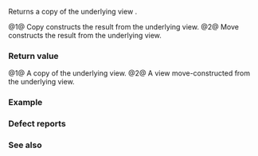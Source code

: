 {{cpp/ranges/split_view/title|base}}
{{cpp/ranges/split_view/navbar}}

{{dcl begin}}
{{dcl|num=1|since=c++20|
constexpr V base() const&amp; requires std::copy_constructible&lt;V&gt;;
}}
{{dcl|num=2|since=c++20|
constexpr V base() &amp;&amp;;
}}
{{dcl end}}

Returns a copy of the underlying view {{rlpsi|/#base_}}.

@1@ Copy constructs the result from the underlying view.
@2@ Move constructs the result from the underlying view.

===Return value===
@1@ A copy of the underlying view.
@2@ A view move-constructed from the underlying view.

===Example===
{{example
|code=
#include &lt;iomanip&gt;
#include &lt;iostream&gt;
#include &lt;ranges&gt;
#include &lt;string_view&gt;

int main()
{
    constexpr std::string_view keywords{"this throw true try typedef typeid"};
    std::ranges::split_view split_view{keywords, ' '};
    std::cout &lt;&lt; "base() = " &lt;&lt; std::quoted(split_view.base()) &lt;&lt; "\n"
                 "substrings: ";
    for (auto split : split_view)
        std::cout &lt;&lt; std::quoted(std::string_view{split}) &lt;&lt; ' ';
    std::cout &lt;&lt; '\n';
}
|output=
base() = "this throw true try typedef typeid"
substrings: "this" "throw" "true" "try" "typedef" "typeid"
}}

===Defect reports===
{{dr list begin}}
{{dr list item|wg=lwg|dr=3590|std=C++20|before=the {{c|const&amp;}} overload additionally required validity of copy-assignment|after=constraints relaxed}}
{{dr list end}}

===See also===
{{dsc begin}}
{{dsc inc|cpp/ranges/adaptor/dsc base|lazy_split_view}}
{{dsc end}}

{{langlinks|de|es|ja|ru|zh}}